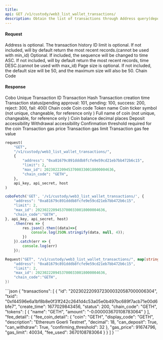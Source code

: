 ```yaml
---
title: 
api: GET /v1/custody/web3_list_wallet_transactions/ 
description: Obtain the list of transactions through Address query(deposit&withdraw) 
---
```

#### Request 

<ParamField body="address" type="String" required>Address is optional.</ParamField> 
<ParamField body="max_id" type="Int" >The transaction history ID limit is optional. If not included, will by default return the most recent records.(cannot be used with min_id)</ParamField> 
<ParamField body="min_id" type="Int" >Optional. If included, the sequence will be changed to time ASC. If not included, will by default return the most recent records, time DESC.(cannot be used with max_id)</ParamField> 
<ParamField body="limit" type="Int" >Page size is optional. If not included, the default size will be 50, and the maximum size will also be 50.</ParamField> 
<ParamField body="chain_code" type="String" >Chain Code</ParamField> 

#### Response 

<ResponseField name="id" type="String" >Cobo Unique Transaction ID</ResponseField> 
<ResponseField name="txid" type="String" >Transaction Hash</ResponseField> 
<ResponseField name="create_time" type="Int" >Transaction creation time</ResponseField> 
<ResponseField name="status" type="Int" >Transaction status(pending approval: 101, pending: 100, success: 200, reject: 300, fail: 400)</ResponseField> 
<ResponseField name="chain_code" type="String" >Chain code</ResponseField> 
<ResponseField name="coin" type="String" >Coin code</ResponseField> 
<ResponseField name="name" type="String" >Token name</ResponseField> 
<ResponseField name="display_code" type="String" >Coin ticker symbol (not unique, changeable, for reference only )</ResponseField> 
<ResponseField name="description" type="String" >Full name of coin (not unique, changeable, for reference only )</ResponseField> 
<ResponseField name="decimal" type="String" >Coin balance decimal places</ResponseField> 
<ResponseField name="can_deposit" type="String" >Deposit accessibility</ResponseField> 
<ResponseField name="can_withdraw" type="String" >Withdrawal accessibility</ResponseField> 
<ResponseField name="confirming_threshold" type="String" >Confirmation threshold required for the coin</ResponseField> 
<ResponseField name="gas_price" type="String" >Transaction gas price</ResponseField> 
<ResponseField name="gas_limit" type="String" >Transaction gas limit</ResponseField> 
<ResponseField name="fee_used" type="String" >Transaction gas fee value</ResponseField> 
<RequestExample>
```python Python
request(
    "GET",
    "/v1/custody/web3_list_wallet_transactions/",
    {
        "address": "0xa81679c891dddb8fcfe9e59cd21eb7bb472b6c15",
        "limit": 2,
        "max_id": 20230222094537000330018000004636,
        "chain_code": "GETH",
    },
    api_key, api_secret, host
)
```
```javascript JavaScript
coboFetch('GET', '/v1/custody/web3_list_wallet_transactions/', {
    "address": "0xa81679c891dddb8fcfe9e59cd21eb7bb472b6c15",
    "limit": 2,
    "max_id": 20230222094537000330018000004636,
    "chain_code":"GETH",
}, api_key, api_secret, host)
    .then(res => {
        res.json().then((data)=>{
            console.log(JSON.stringify(data, null, 4));
        })
    }).catch(err => {
        console.log(err)
    });
```
```go Go
Request("GET", "/v1/custody/web3_list_wallet_transactions/", map[string]string{
    "address": "0xa81679c891dddb8fcfe9e59cd21eb7bb472b6c15",
    "limit": 2,
    "max_id": 20230222094537000330018000004636,
    "chain_code":"GETH",
})
```
</RequestExample>

<ResponseExample>
```json
{
  "transactions": [
    {
      "id": "20230222093723000320587000006304",
      "txid": "0xf44596e6a1bf8b8e0f31f242c2641d4c53a05e0b497bc689f7acb71e00d6bfe7",
      "create_time": 1677029843456,
      "status": 200,
      "chain_code": "GETH",
      "tokens": [
        {
          "name": "GETH",
          "amount": "-0.000003670108783064"
        }
      ],
      "fee_detail": {
        "fee_coin_detail": {
          "coin": "GETH",
          "display_code": "GETH",
          "description": "Ethereum Goerli Testnet",
          "decimal": 18,
          "can_deposit": True,
          "can_withdraw": True,
          "confirming_threshold": 32
        },
        "gas_price": 91674796,
        "gas_limit": 40034,
        "fee_used": 3670108783064
      }
    }
  ]
}
```
</ResponseExample>

